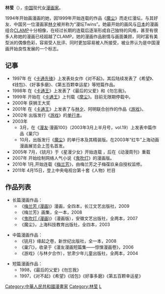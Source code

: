 '''林莹'''（{{bd|1979年|4月6日}}），[[中国|中国]]现代女[[漫画家|漫画家]]。

1994年开始画漫画的她，因1999年开始连载的作品《[[魔尘|魔尘]]》而走红漫坛，与其好友、中国另一位漫画家[[林夕|林夕]]被并称为“漫坛Twins”。她最开始的画风与[[日本|日本]]的漫画组合[[CLAMP|CLAMP]]十分相像，在经过长期的连载后逐渐形成自己独特的风格，甚至有很多人称她的漫画已经超越了CLAMP。她的漫画作品剧情与画面兼顾，同时富有美型派的偶像色彩，容易受人批评、同时更加容易被人所接受，被业界认为是中国漫画开始良性发展的一个标志。

== 记事 ==

*1997年 在《[[卡通先锋|卡通先锋]]》上发表处女作《对不起》。其后陆续发表了《希望》、《钱包》、《好事多磨》、《第五百颗幸运星》等短篇作品。
*1998年 在《[[卡通王|卡通王]]》上发表了《最后的父爱》和《勿忘我》。
*1999年 开始在《[[卡通王|卡通王]]》上刊载《[[摩尘|摩尘]]》。目前无限期停载中。
*2000年 获狮王大奖
*2001年 在《[[卡通王|卡通王]]》上发表了与[[林夕|林夕]]、阿明联合创作的作品《[[游戏|游戏]]》。
*2002年 出版发行《[[游戏|游戏]]》的[[单行本|单行本]]。
*2003年
**3月，在《[[漫友|漫友]]·漫画100》（2003年3月上半月号，vol.19）上发表中篇作品《巢穴》
**10月，出版发行《[[魔尘|魔尘]]》的单行本及其精装版。在2003年“红牛”上海动画漫画展览会上签名首发。
*2005年 7月，《铳月》于《星漫少女》开始连载 ，后在《动漫周刊》重载
*2007年 开始绘制网络人气小说《[[鬼吹灯|鬼吹灯]]》的漫画版。
*2010年 1月,开始连载《[[梅兰芳|梅兰芳]]》，由梅兰芳之子梅葆玖亲自授权监修。
*2011年 4月15日，登上中央电视台第十套《人物》栏目

== 作品列表 ==

*长篇漫画作品：
**《[[梅兰芳_(漫画)|梅兰芳 (漫画)]]》漫画，全四本，长江文艺出版社，2009
**《梅兰芳》画集，全一本，2008
**《[[鬼吹灯_(漫画)|鬼吹灯 (漫画)]]》（漫画版），安徽文艺出版社，全两本，2007
**《魔尘》，上海科技教育出版社，全四本，2003

*中篇漫画作品：
**《铳月》缘起之卷，新世纪出版社，全一本，2008
**《巢穴》，收录于《漫友漫画短篇集——惊悚漫画卷》，2006
**《游戏》（与林夕合作），甘肃少年儿童出版社，全两本，2004

*短篇漫画作品：
**1998，《最后的父爱》《勿忘我》
**1997，《对不起》《希望》《钱包》《好事多磨》《第五百颗幸运星》


[[Category:中華人民共和國漫畫家|Category:中華人民共和國漫畫家]]
[[Category:林莹|Category:林莹]]
[[Category:1982年出生|L]]